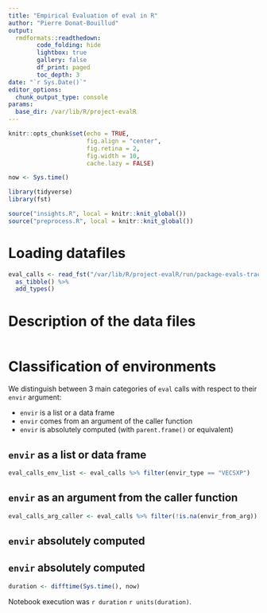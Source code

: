 ```yaml
---
title: "Empirical Evaluation of eval in R"
author: "Pierre Donat-Bouillud"
output:
  rmdformats::readthedown:
        code_folding: hide
        lightbox: true
        gallery: false
        df_print: paged
        toc_depth: 3
date: "`r Sys.Date()`"
editor_options: 
  chunk_output_type: console
params:
  base_dir: /var/lib/R/project-evalR
---
```


```r
knitr::opts_chunk$set(echo = TRUE,
                      fig.align = "center",
                      fig.retina = 2,
                      fig.width = 10,
                      cache.lazy = FALSE)

now <- Sys.time() 

library(tidyverse)
library(fst)

source("insights.R", local = knitr::knit_global())
source("preprocess.R", local = knitr::knit_global())
```

# Loading datafiles

```r
eval_calls <- read_fst("/var/lib/R/project-evalR/run/package-evals-traced-test/calls.fst") %>%
  as_tibble() %>%
  add_types()
```

# Description of the data files

```r

```


# Classification of environments

We distinguish between 3 main categories of `eval` calls with respect to their `envir` argument:

- `envir` is a list or a data frame
- `envir` comes from an argument of the caller function
- `envir` is absolutely computed (with `parent.frame()` or equivalent)


##  `envir` as a list or data frame

```r
eval_calls_env_list <- eval_calls %>% filter(envir_type == "VECSXP")
```



## `envir` as an argument from the caller function

```r
eval_calls_arg_caller <- eval_calls %>% filter(!is.na(envir_from_arg))
```


## `envir` absolutely computed


## `envir` absolutely computed


```r
duration <- difftime(Sys.time(), now)
```

Notebook execution was `r duration` `r units(duration)`.
